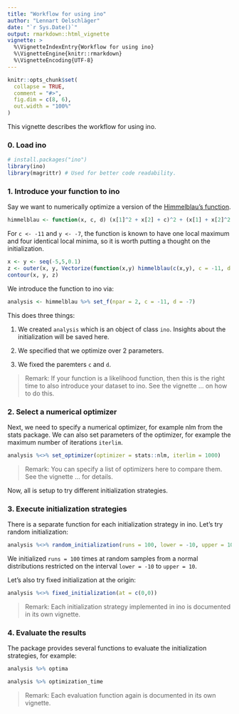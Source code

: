 ```yaml
---
title: "Workflow for using ino"
author: "Lennart Oelschläger"
date: "`r Sys.Date()`"
output: rmarkdown::html_vignette
vignette: >
  %\VignetteIndexEntry{Workflow for using ino}
  %\VignetteEngine{knitr::rmarkdown}
  %\VignetteEncoding{UTF-8}
---
```


```r
knitr::opts_chunk$set(
  collapse = TRUE,
  comment = "#>",
  fig.dim = c(8, 6),
  out.width = "100%"
)
```

This vignette describes the workflow for using ino.

### 0. Load ino

```r
# install.packages("ino")
library(ino)
library(magrittr) # Used for better code readability.
```

### 1. Introduce your function to ino

Say we want to numerically optimize a version of the [Himmelblau's function](https://en.wikipedia.org/wiki/Himmelblau%27s_function).

```r
himmelblau <- function(x, c, d) (x[1]^2 + x[2] + c)^2 + (x[1] + x[2]^2 + d)^2
```

For `c <- -11` and `y <- -7`, the function is known to have one local maximum and four identical local minima, so it is worth putting a thought on the initialization.

```r
x <- y <- seq(-5,5,0.1)
z <- outer(x, y, Vectorize(function(x,y) himmelblau(c(x,y), c = -11, d = -7)))
contour(x, y, z)
```
<!-- TODO: Add better visualization. Perheps own visualization function? -->

We introduce the function to ino via:

```r
analysis <- himmelblau %>% set_f(npar = 2, c = -11, d = -7)
```

This does three things:

1. We created `analysis` which is an object of class `ino`. Insights about the initialization will be saved here.

2. We specified that we optimize over 2 parameters.

3. We fixed the paremters `c` and `d`.

> Remark: If your function is a likelihood function, then this is the right time to also introduce your dataset to ino. See the vignette ... on how to do this.

### 2. Select a numerical optimizer

Next, we need to specify a numerical optimizer, for example nlm from the stats package. We can also set parameters of the optimizer, for example the maximum number of iterations `iterlim`.

```r
analysis %<>% set_optimizer(optimizer = stats::nlm, iterlim = 1000)
```

> Remark: You can specify a list of optimizers here to compare them. See the vignette ... for details.

Now, all is setup to try different initialization strategies.

### 3. Execute initialization strategies

There is a separate function for each initialization strategy in ino. Let's try random initialization:

```r
analysis %<>% random_initialization(runs = 100, lower = -10, upper = 10, sampler = "normal")
```

We initialized `runs = 100` times at random samples from a normal distributions restricted on the interval `lower = -10` to `upper = 10`.

Let's also try fixed initialization at the origin:
```r
analysis %<>% fixed_initialization(at = c(0,0))
```

> Remark: Each initialization strategy implemented in ino is documented in its own vignette.

### 4. Evaluate the results

The package provides several functions to evaluate the initialization strategies, for example:

```r
analysis %>% optima
```

```r
analysis %>% optimization_time
```

> Remark: Each evaluation function again is documented in its own vignette.
